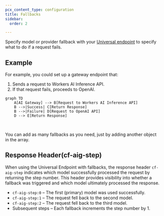 ```yaml
---
pcx_content_type: configuration
title: Fallbacks
sidebar:
  order: 2

---
```



Specify model or provider fallback with your [Universal endpoint](/ai-gateway/providers/universal/) to specify what to do if a request fails.

## Example

For example, you could set up a gateway endpoint that:

1. Sends a request to Workers AI Inference API.
2. If that request fails, proceeds to OpenAI.

```mermaid
graph TD
    A[AI Gateway] --> B[Request to Workers AI Inference API]
    B -->|Success| C[Return Response]
    B -->|Failure| D[Request to OpenAI API]
    D --> E[Return Response]
```

<br/>

You can add as many fallbacks as you need, just by adding another object in the array.

<Render file="universal-gateway-example" />

## Response Header(cf-aig-step)

When using the Universal Endpoint with fallbacks, the response header `cf-aig-step` indicates which model successfully processed the request by returning the step number. This header provides visibility into whether a fallback was triggered and which model ultimately processed the response.

- `cf-aig-step:0` – The first (primary) model was used successfully.
- `cf-aig-step:1` – The request fell back to the second model.
- `cf-aig-step:2` – The request fell back to the third model.
- Subsequent steps – Each fallback increments the step number by 1.
